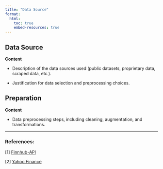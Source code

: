 ```yaml
---
title: "Data Source"
format:
  html:
    toc: true
    embed-resources: true
---
```


## Data Source
**Content**

- Description of the data sources used (public datasets, proprietary data, scraped data, etc.).

- Justification for data selection and preprocessing choices.

## Preparation
**Content**

- Data preprocessing steps, including cleaning, augmentation, and transformations.


---

### References:

[1] [Finnhub-API](https://github.com/finnhubio/Finnhub-API)

[2] [Yahoo Finance](https://finance.yahoo.com)
